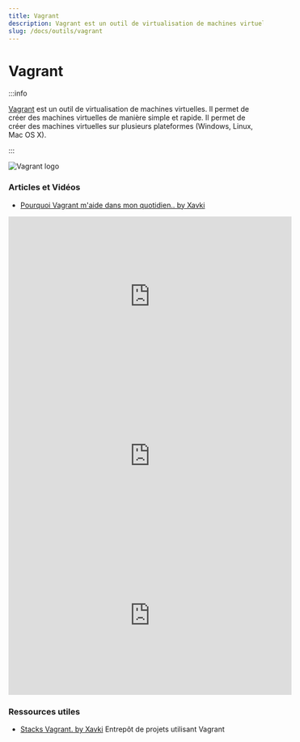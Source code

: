 ```yaml
---
title: Vagrant
description: Vagrant est un outil de virtualisation de machines virtuelles.
slug: /docs/outils/vagrant
---
```



# Vagrant

<TOCInline toc={toc} />

:::info

[Vagrant](https://www.vagrantup.com/) est un outil de virtualisation de machines virtuelles. Il permet de créer des machines virtuelles de manière simple et rapide.
Il permet de créer des machines virtuelles sur plusieurs plateformes (Windows, Linux, Mac OS X).

:::

![Vagrant logo](vagrant-logo.png#right)


### Articles et Vidéos

<Tabs>
  <TabItem value="articles" label="Articles en rapport 📰" default>

- [Pourquoi Vagrant m'aide dans mon quotidien.. by Xavki](https://xavki.blog/pourquoi-vagrant-maide-dans-mon-quotidien-vagrantfile-complet/)




  </TabItem>
  <TabItem value="videos" label="Tutoriaux en vidéo 🎥">

<iframe width="560" height="315" src="https://www.youtube.com/embed/YpkPAb7q10k" title="YouTube video player" frameborder="0" allow="accelerometer; autoplay; clipboard-write; encrypted-media; gyroscope; picture-in-picture" allowfullscreen></iframe>

<iframe width="560"  height="315"  src="https://www.youtube.com/embed/2P8jQIN5hr0" title="YouTube video player"
  frameborder="0"  allow="accelerometer; autoplay;clipboard-write; encrypted-media; gyroscope; picture-in-picture" allowfullscreen></iframe>

<iframe  width="560"  height="315"
  src="https://www.youtube.com/embed/5-PGV-r_684"
  title="YouTube video player"
  frameborder="0"
  allow="accelerometer; autoplay; clipboard-write; encrypted-media; gyroscope; picture-in-picture"
  allowfullscreen></iframe>
  </TabItem>
</Tabs>

### Ressources utiles

- [Stacks Vagrant. by Xavki](https://gitlab.com/xavki/vagrant-files) Entrepôt de projets utilisant Vagrant